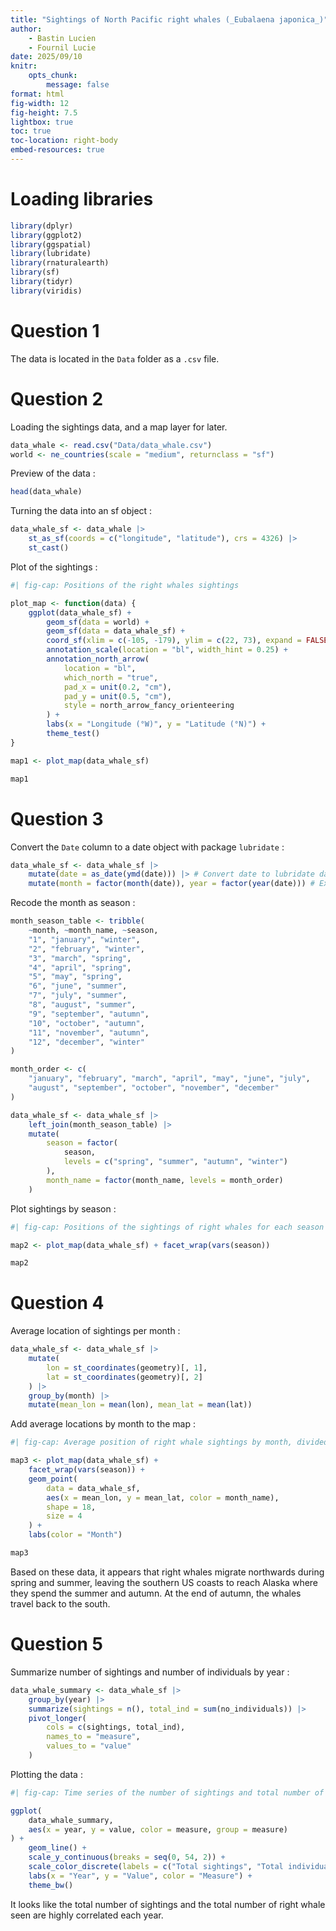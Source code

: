 ```yaml
---
title: "Sightings of North Pacific right whales (_Eubalaena japonica_)"
author:
    - Bastin Lucien
    - Fournil Lucie
date: 2025/09/10
knitr:
    opts_chunk: 
        message: false
format: html
fig-width: 12
fig-height: 7.5
lightbox: true
toc: true
toc-location: right-body
embed-resources: true
---
```


# Loading libraries

```r
library(dplyr)
library(ggplot2)
library(ggspatial)
library(lubridate)
library(rnaturalearth)
library(sf)
library(tidyr)
library(viridis)
```

# Question 1

The data is located in the `Data` folder as a `.csv` file.

# Question 2

Loading the sightings data, and a map layer for later.

```r
data_whale <- read.csv("Data/data_whale.csv")
world <- ne_countries(scale = "medium", returnclass = "sf")
```

Preview of the data :

```r
head(data_whale)
```

Turning the data into an sf object :

```r
data_whale_sf <- data_whale |>
    st_as_sf(coords = c("longitude", "latitude"), crs = 4326) |>
    st_cast()
```

Plot of the sightings :

```r
#| fig-cap: Positions of the right whales sightings

plot_map <- function(data) {
    ggplot(data_whale_sf) +
        geom_sf(data = world) +
        geom_sf(data = data_whale_sf) +
        coord_sf(xlim = c(-105, -179), ylim = c(22, 73), expand = FALSE) +
        annotation_scale(location = "bl", width_hint = 0.25) +
        annotation_north_arrow(
            location = "bl",
            which_north = "true",
            pad_x = unit(0.2, "cm"),
            pad_y = unit(0.5, "cm"),
            style = north_arrow_fancy_orienteering
        ) +
        labs(x = "Longitude (°W)", y = "Latitude (°N)") +
        theme_test()
}

map1 <- plot_map(data_whale_sf)

map1
```

# Question 3

Convert the `Date` column to a date object with package `lubridate` :

```r
data_whale_sf <- data_whale_sf |>
    mutate(date = as_date(ymd(date))) |> # Convert date to lubridate date object
    mutate(month = factor(month(date)), year = factor(year(date))) # Extract month and year
```

Recode the month as season :

```r
month_season_table <- tribble(
    ~month, ~month_name, ~season,
    "1", "january", "winter",
    "2", "february", "winter",
    "3", "march", "spring",
    "4", "april", "spring",
    "5", "may", "spring",
    "6", "june", "summer",
    "7", "july", "summer",
    "8", "august", "summer",
    "9", "september", "autumn",
    "10", "october", "autumn",
    "11", "november", "autumn",
    "12", "december", "winter"
)

month_order <- c(
    "january", "february", "march", "april", "may", "june", "july", 
    "august", "september", "october", "november", "december"
)

data_whale_sf <- data_whale_sf |>
    left_join(month_season_table) |>
    mutate(
        season = factor(
            season,
            levels = c("spring", "summer", "autumn", "winter")
        ),
        month_name = factor(month_name, levels = month_order)
    )
```

Plot sightings by season :

```r
#| fig-cap: Positions of the sightings of right whales for each season

map2 <- plot_map(data_whale_sf) + facet_wrap(vars(season))

map2
```

# Question 4

Average location of sightings per month :

```r
data_whale_sf <- data_whale_sf |>
    mutate(
        lon = st_coordinates(geometry)[, 1],
        lat = st_coordinates(geometry)[, 2]
    ) |>
    group_by(month) |>
    mutate(mean_lon = mean(lon), mean_lat = mean(lat))
```

Add average locations by month to the map :

```r
#| fig-cap: Average position of right whale sightings by month, divided between seasons.

map3 <- plot_map(data_whale_sf) +
    facet_wrap(vars(season)) +
    geom_point(
        data = data_whale_sf,
        aes(x = mean_lon, y = mean_lat, color = month_name),
        shape = 18,
        size = 4
    ) +
    labs(color = "Month")

map3
```

Based on these data, it appears that right whales migrate northwards during spring and summer, leaving the southern US coasts to reach Alaska where they spend the summer and autumn. At the end of autumn, the whales travel back to the south.

# Question 5

Summarize number of sightings and number of individuals by year :

```r
data_whale_summary <- data_whale_sf |>
    group_by(year) |>
    summarize(sightings = n(), total_ind = sum(no_individuals)) |>
    pivot_longer(
        cols = c(sightings, total_ind),
        names_to = "measure",
        values_to = "value"
    )
```

Plotting the data :

```r
#| fig-cap: Time series of the number of sightings and total number of right whales seen each year

ggplot(
    data_whale_summary,
    aes(x = year, y = value, color = measure, group = measure)
) +
    geom_line() +
    scale_y_continuous(breaks = seq(0, 54, 2)) +
    scale_color_discrete(labels = c("Total sightings", "Total individuals")) +
    labs(x = "Year", y = "Value", color = "Measure") +
    theme_bw()
```

It looks like the total number of sightings and the total number of right whale seen are highly correlated each year.